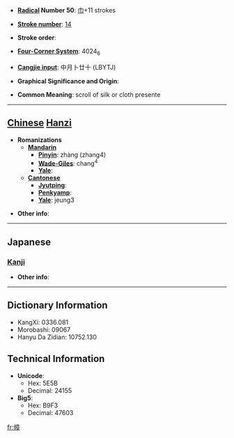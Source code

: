 * '''[[Wiktionary:Chinese radical index| Radical]] Number 50''': [[Wiktionary:Chinese radical index 巾|巾]]+11 strokes

* '''[[Wiktionary:Chinese total strokes index|Stroke number]]''': [[Wiktionary:Chinese total strokes index 14|14]]

* '''Stroke order''': 

* '''[[Wiktionary:Chinese four corner index|Four-Corner System]]''': 4024<sub>6</sub>

* '''[[Wiktionary:Chinese Cangjie index|Cangjie input]]''': 中月卜廿十 (LBYTJ)

* '''Graphical Significance and Origin''': 

* '''Common Meaning''': scroll of silk or cloth presente

----

== [[Chinese]] [[Hanzi]] ==

* '''Romanizations'''
** '''[[Mandarin]]'''
*** '''[[Pinyin]]''': zhàng (zhang4)
*** '''[[Wade-Giles]]''': chang<sup>4</sup>
*** '''[[Yale]]''': 
** '''[[Cantonese]]'''
*** '''[[Jyutping]]''':
*** '''[[Penkyamp]]''': 
*** '''[[Yale]]''': jeung3

* '''Other info''': 

----

==Japanese==
===[[Kanji]]===
{{kanji|on readings=[[しょう]] (shō)|kun readings=[[ぬの]] (nuno)}}

* '''Other info''':  

----

== Dictionary Information ==

* KangXi: 0336.081
* Morobashi: 09067
* Hanyu Da Zidian: 10752.130

== Technical Information ==

* '''Unicode''':
** Hex: 5E5B
** Decimal: 24155
* '''Big5''':
** Hex: B9F3
** Decimal: 47603

[[fr:幛]]
